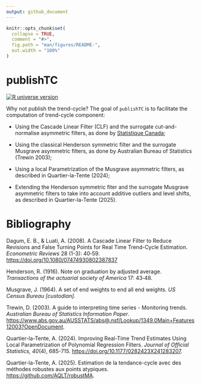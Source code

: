 ```yaml
---
output: github_document
---
```


<!-- README.md is generated from README.Rmd. Please edit that file -->

```r
knitr::opts_chunk$set(
  collapse = TRUE,
  comment = "#>",
  fig.path = "man/figures/README-",
  out.width = "100%"
)
```

# publishTC

[![R universe version](https://aqlt.r-universe.dev/badges/publishTC)](https://aqlt.r-universe.dev/publishTC)


Why not publish the trend-cycle?
The goal of `publishTC` is to facilitate the computation of trend-cycle component:

- Using the Cascade Linear Filter (CLF) and the surrogate cut-and-normalise asymmetric filters, as done by [Statistique Canada](https://www.statcan.gc.ca/en/dai/btd/trend-cycle);

- Using the classical Henderson symmetric filter and the surrogate Musgrave asymmetric filters, as done by Australian Bureau of Statistics (Trewin 2003);

- Using a local Parametrization of the Musgrave asymmetric filters, as described in Quartier-la-Tente (2024);

- Extending the Henderson symmetric fiter and the surrogate Musgrave asymmetric filters to take into account additive outliers and level shifts, as described in Quartier-la-Tente (2025).


# Bibliography

Dagum, E. B., & Luati, A. (2008). A Cascade Linear Filter to Reduce Revisions and False Turning Points for Real Time Trend-Cycle Estimation. *Econometric Reviews* 28 (1-3): 40‑59. <https://doi.org/10.1080/07474930802387837>

Henderson, R. (1916). Note on graduation by adjusted average. *Transactions of the actuarial society of America* 17: 43‑48.

Musgrave, J. (1964). A set of end weights to end all end weights. *US Census Bureau [custodian]*.

Trewin, D. (2003). A guide to interpreting time series - Monitoring trends. *Australian Bureau of Statistics Information Paper*. <https://www.abs.gov.au/AUSSTATS/abs@.nsf/Lookup/1349.0Main+Features12003?OpenDocument>.

Quartier-la-Tente, A. (2024). Improving Real-Time Trend Estimates Using Local Parametrization of Polynomial Regression Filters. *Journal of Official Statistics, 40*(4), 685-715. <https://doi.org/10.1177/0282423X241283207>.

Quartier-la-Tente, A. (2025). Estimation de la tendance-cycle avec des méthodes robustes aux points atypiques. <https://github.com/AQLT/robustMA>.

